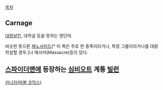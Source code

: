 [[목차]]

== Carnage ==
[[대량살인]], 대학살 등을 뜻하는 영단어. 

비슷한 뜻으론 [[제노사이드]][* 이 쪽은 주로 한 종족이라거나, 특정 그룹이라거나를 대량학살할 경우.]나 매서커(Massacre)등이 있다.

== [[스파이더맨]]에 등장하는 [[심비오트]] 계통 [[빌런]] ==
[[카니지(마블 코믹스)]]
